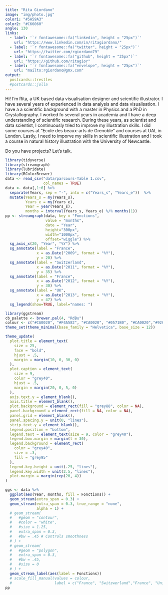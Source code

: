 ```yaml
---
title: "Rita Giordano"
image: "img/photo.jpg"
color1: "#5A59A3"
color2: "#C66060"
angle: 130
links:
  - label: '`r fontawesome::fa("linkedin", height = "25px")`'
    url: "https://www.linkedin.com/in/ritagiordano/"
  - label: '`r fontawesome::fa("twitter", height = "25px")`'
    url: "https://twitter.com/rgiordano79"
  - label: '`r fontawesome::fa("github", height = "25px")`'
    url: "https://github.com/ritagior"
  - label: '`r fontawesome::fa("envelope", height = "25px")`'
    url: "mailto:rgiordano@gmx.com"
output:
  postcards::trestles
  #postcards::jolla
---
```


Hi! I'm Rita, a UK-based data visualisation designer and scientific illustrator. I have several years of experienced in data analysis and data visualisation. I have a a scientific background with a master in Physics and a PhD in Crystallography. I worked fo several years in academia and I have a deep understanding of scientific research. During these years, as scientist and data scientist, I continuously tried to improve my illustration skills. I did some courses at "Ecole des beaux-arts de Grenoble" and courses at UAL in London. Lastly, I need to imporve my skills in scientific illustration and I took a course in natural history illustration with the University of Newcastle.

Do you have projects? Let's talk.

```r
library(tidyverse)
library(streamgraph)
library(lubridate)
library(RColorBrewer)
data <- read_csv("data/parcours-Table 1.csv", 
                 col_names = TRUE)
data <- data[,1:6] %>%
  separate(Years, sep = "-", into = c("Years_s", "Years_e"))  %>%
  mutate(Years_s = my(Years_s),
         Years_e = my(Years_e),
         Year = year(Years_s),
         months = interval(Years_s, Years_e) %/% months(1))
pp <- streamgraph(data, key = "Fonctions", 
                  value = "months",
                  date = "Year",
                  height="300px", 
                  width="1000px",
                  offset="wiggle") %>%
  sg_axis_x(20, "Year", "%Y") %>%
  sg_annotate(label = "France", 
              x = as.Date("2009", format = "%Y"),
              y = 20) %>%
  sg_annotate(label = "Switzerland", 
              x = as.Date("2011", format = "%Y"),
              y = 35) %>%
  sg_annotate(label = "France", 
              x = as.Date("2012", format = "%Y"),
              y = 30) %>%
  sg_annotate(label = "UK", 
              x = as.Date("2013", format = "%Y"),
              y = 47) %>%
  sg_legend(show=TRUE, label="names: ")

library(ggstream)
cb_palette <- brewer.pal(4, "RdBu")
colour <- c("#CA0020", "#F4A582", "#CA0020", "#0571B0", "#CA0020","#92C5DE", "#CA0020", "#CA0020", "#CA0020", "#0571B0","#0571B0","#0571B0","#0571B0","#0571B0")
theme_set(theme_minimal(base_family = "Helvetica", base_size = 12))

theme_update(
  plot.title = element_text(
    size = 25,
    face = "bold",
    hjust = .5,
    margin = margin(10, 0, 30, 0)
  ),
  plot.caption = element_text(
    size = 9,
    color = "grey40",
    hjust = .5,
    margin = margin(20, 0, 5, 0)
  ),
  axis.text.y = element_blank(),
  axis.title = element_blank(),
  plot.background = element_rect(fill = "grey88", color = NA),
  panel.background = element_rect(fill = NA, color = NA),
  panel.grid = element_blank(),
  panel.spacing.y = unit(0, "lines"),
  strip.text.y = element_blank(),
  legend.position = "bottom",
  legend.text = element_text(size = 9, color = "grey40"),
  legend.box.margin = margin(t = 30), 
  legend.background = element_rect(
    color = "grey40", 
    size = .3, 
    fill = "grey95"
  ),
  legend.key.height = unit(.25, "lines"),
  legend.key.width = unit(2.5, "lines"),
  plot.margin = margin(rep(20, 4))
)

ggs <- data %>%
  ggplot(aes(Year, months, fill = Fonctions)) +
  geom_stream(extra_span = 0.3) +
  geom_stream(extra_span = 0.3, true_range = "none",
              alpha = 1) +
  # geom_stream(
  #   #geom = "contour",
  #   #color = "white",
  #   #size = 1.25,
  #   extra_span = 0.3,
  #   #bw = .45 # Controls smoothness
  # ) +
  # geom_stream(
  #   #geom = "polygon",
  #   extra_span = 0.3,
  #   #bw = .45,
  #   #size = 0
  # ) +
  geom_stream_label(aes(label = Fonctions)) 
  # scale_fill_manual(values = colour,
  #                   label = c("France", "Switzwerland","France", "United Kingdom", "France", "Germany", "France", "France", "France", "United Kingdom", "United Kingdom", "United Kingdom", "United Kingdom", "United Kingdom")) 
pp

```
